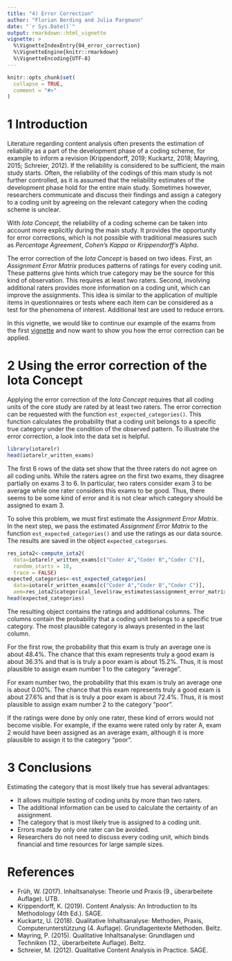 ---
title: "4) Error Correction"
author: "Florian Berding and Julia Pargmann"
date: "`r Sys.Date()`"
output: rmarkdown::html_vignette
vignette: >
  %\VignetteIndexEntry{04_error_correction}
  %\VignetteEngine{knitr::rmarkdown}
  %\VignetteEncoding{UTF-8}
---

```{r, include = FALSE}
knitr::opts_chunk$set(
  collapse = TRUE,
  comment = "#>"
)
```
# 1 Introduction
Literature regarding content analysis often presents the estimation of reliability  as
a part of the development phase of a coding scheme, for example to inform a revision (Krippendorff, 2019; 
Kuckartz, 2018; Mayring, 2015; Schreier, 2012). If the reliability is 
considered to be sufficient, the main study starts. Often, the reliability of the codings
of this main study is not further controlled, as it is assumed that the reliability estimates
of the development phase hold for the entire main study. Sometimes however, researchers
communicate and discuss their findings and assign a category to a coding unit by 
agreeing on the relevant category when the coding scheme is unclear.

With *Iota Concept*, the reliability of a coding scheme can be taken 
into account more explicitly during the main study. It provides the opportunity 
for error corrections, which is not possible with traditional measures 
such as *Percentage Agreement*, *Cohen's Kappa* or *Krippendorff's Alpha*.  

The error correction of the *Iota Concept* is based on two ideas. First, an
*Assignment Error Matrix* produces patterns of ratings for every coding unit.
These patterns give hints which true category may be the source for this 
kind of observation. This requires at least two raters. Second, involving additional
raters provides more information on a coding unit, which can improve the assignments.
This idea is similar to the application of multiple items in questionnaires or tests 
where each item can be considered as a test for the phenomena of interest. Additional
test are used to reduce errors.

In this vignette, we would like to continue our example of the exams from 
the first [vignette](iotarelr.html) and now want to show you how the error 
correction can be applied.

# 2 Using the error correction of the Iota Concept
Applying the error correction of the *Iota Concept* requires that all coding units
of the core study are rated by at least two raters. The error correction can
be requested with the function `est_expected_categories()`. This function 
calculates the probability that a coding unit belongs to a specific true
category under the condition of the observed pattern. To illustrate the error 
correction, a look into the data set is helpful.

```{r}
library(iotarelr)
head(iotarelr_written_exams)
```
The first 6 rows of the data set show that the three raters do not agree on all
coding units. While the raters agree on the first two exams, they disagree partially
on exams 3 to 6. In particular, two raters consider exam 3 to be average
while one rater considers this exams to be good. Thus, there seems to be some
kind of error and it is not clear which category should be assigned to exam 3.

To solve this problem, we must first estimate the *Assignment Error Matrix*. In 
the next step, we pass the estimated *Assignment Error Matrix* to the function
`est_expected_categories()` and use the ratings as our data source. The results
are saved in the object `expected_categories`.

```{r}
res_iota2<-compute_iota2(
  data=iotarelr_written_exams[c("Coder A","Coder B","Coder C")],
  random_starts = 10,
  trace = FALSE)
expected_categories<-est_expected_categories(
  data=iotarelr_written_exams[c("Coder A","Coder B","Coder C")],
  aem=res_iota2$categorical_level$raw_estimates$assignment_error_matrix)
head(expected_categories)

```
The resulting object contains the ratings and additional columns. The columns
contain the probability that a coding unit belongs to a specific true category.
The most plausible category is always presented in the last column.

For the first row, the probability that this exam is truly an average one is about
48.4%. The chance that this exam represents truly a good exam is about 36.3% and
that is is truly a poor exam is about 15.2%. Thus, it is
most plausible to assign exam number 1 to the category "average".

For exam number two, the probability that this exam is truly an average one is about 
0.00%. The chance that this exam represents truly a good exam is about 27.6% and
that is is truly a poor exam is about 72.4%. Thus, it is
most plausible to assign exam number 2 to the category "poor". 
 
If the ratings were done by only one rater, these kind of errors would not become
visible. For example, if the exams were rated only by rater A, exam 2 would have been assigned as an average exam, although it is more plausible to assign it to the category "poor". 

# 3 Conclusions
Estimating the category that is most likely true has several advantages:

- It allows multiple testing of coding units by more than two raters. 
- The additional information can be used to calculate the certainty of an
assignment.
- The category that is most likely true is assigned to a coding unit.
- Errors made by only one rater can be avoided.
- Researchers do not need to discuss every coding unit, which 
binds financial and time resources for large sample sizes.

# References
- Früh, W. (2017). Inhaltsanalyse: Theorie und Praxis (9., überarbeitete Auflage). UTB.
- Krippendorff, K. (2019). Content Analysis: An Introduction to Its Methodology 
(4th Ed.). SAGE. 
- Kuckartz, U. (2018). Qualitative Inhaltsanalyse: Methoden, Praxis, 
Computerunterstützung (4. Auflage). Grundlagentexte Methoden. Beltz.
- Mayring, P. (2015). Qualitative Inhaltsanalyse: Grundlagen und Techniken 
(12., überarbeitete Auflage). Beltz.
- Schreier, M. (2012). Qualitative Content Analysis in Practice. SAGE. 

